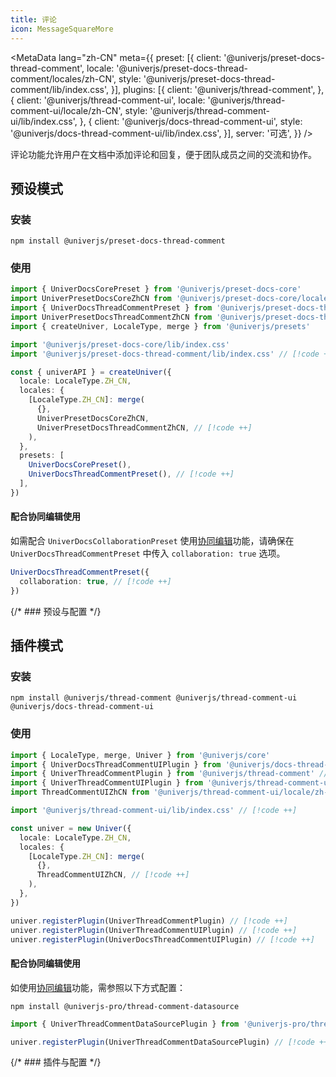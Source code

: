 ```yaml
---
title: 评论
icon: MessageSquareMore
---
```



<MetaData
  lang="zh-CN"
  meta={{
    preset: [{
      client: '@univerjs/preset-docs-thread-comment',
      locale: '@univerjs/preset-docs-thread-comment/locales/zh-CN',
      style: '@univerjs/preset-docs-thread-comment/lib/index.css',
    }],
    plugins: [{
      client: '@univerjs/thread-comment',
    }, {
      client: '@univerjs/thread-comment-ui',
      locale: '@univerjs/thread-comment-ui/locale/zh-CN',
      style: '@univerjs/thread-comment-ui/lib/index.css',
    }, {
      client: '@univerjs/docs-thread-comment-ui',
      style: '@univerjs/docs-thread-comment-ui/lib/index.css',
    }],
    server: '可选',
  }}
/>

评论功能允许用户在文档中添加评论和回复，便于团队成员之间的交流和协作。

## 预设模式

### 安装

```package-install
npm install @univerjs/preset-docs-thread-comment
```

### 使用

```typescript
import { UniverDocsCorePreset } from '@univerjs/preset-docs-core'
import UniverPresetDocsCoreZhCN from '@univerjs/preset-docs-core/locales/zh-CN'
import { UniverDocsThreadCommentPreset } from '@univerjs/preset-docs-thread-comment' // [!code ++]
import UniverPresetDocsThreadCommentZhCN from '@univerjs/preset-docs-thread-comment/locales/zh-CN' // [!code ++]
import { createUniver, LocaleType, merge } from '@univerjs/presets'

import '@univerjs/preset-docs-core/lib/index.css'
import '@univerjs/preset-docs-thread-comment/lib/index.css' // [!code ++]

const { univerAPI } = createUniver({
  locale: LocaleType.ZH_CN,
  locales: {
    [LocaleType.ZH_CN]: merge(
      {},
      UniverPresetDocsCoreZhCN,
      UniverPresetDocsThreadCommentZhCN, // [!code ++]
    ),
  },
  presets: [
    UniverDocsCorePreset(),
    UniverDocsThreadCommentPreset(), // [!code ++]
  ],
})
```

#### 配合协同编辑使用 <IconWrapper className="inline-flex" type="pro" size="xs" icon={null} />

如需配合 `UniverDocsCollaborationPreset` 使用[协同编辑](/zh-CN/guides/docs/features/collaboration)功能，请确保在 `UniverDocsThreadCommentPreset` 中传入 `collaboration: true` 选项。

```typescript
UniverDocsThreadCommentPreset({
  collaboration: true, // [!code ++]
})
```

{/* ### 预设与配置 */}

## 插件模式

### 安装

```package-install
npm install @univerjs/thread-comment @univerjs/thread-comment-ui @univerjs/docs-thread-comment-ui
```

### 使用

```typescript
import { LocaleType, merge, Univer } from '@univerjs/core'
import { UniverDocsThreadCommentUIPlugin } from '@univerjs/docs-thread-comment-ui' // [!code ++]
import { UniverThreadCommentPlugin } from '@univerjs/thread-comment' // [!code ++]
import { UniverThreadCommentUIPlugin } from '@univerjs/thread-comment-ui' // [!code ++]
import ThreadCommentUIZhCN from '@univerjs/thread-comment-ui/locale/zh-CN' // [!code ++]

import '@univerjs/thread-comment-ui/lib/index.css' // [!code ++]

const univer = new Univer({
  locale: LocaleType.ZH_CN,
  locales: {
    [LocaleType.ZH_CN]: merge(
      {},
      ThreadCommentUIZhCN, // [!code ++]
    ),
  },
})

univer.registerPlugin(UniverThreadCommentPlugin) // [!code ++]
univer.registerPlugin(UniverThreadCommentUIPlugin) // [!code ++]
univer.registerPlugin(UniverDocsThreadCommentUIPlugin) // [!code ++]
```

#### 配合协同编辑使用 <IconWrapper className="inline-flex" type="pro" size="xs" icon={null} />

如使用[协同编辑](/zh-CN/guides/docs/features/collaboration)功能，需参照以下方式配置：

```package-install
npm install @univerjs-pro/thread-comment-datasource
```

```typescript
import { UniverThreadCommentDataSourcePlugin } from '@univerjs-pro/thread-comment-datasource' // [!code ++]

univer.registerPlugin(UniverThreadCommentDataSourcePlugin) // [!code ++]
```

{/* ### 插件与配置 */}
